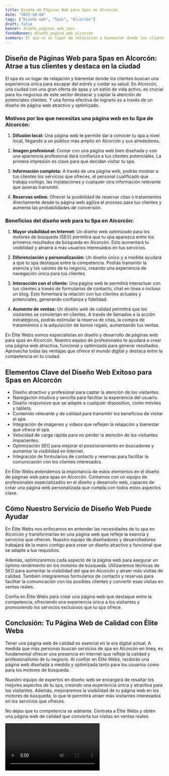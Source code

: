 ```yaml
---
title: Diseño de Páginas Web para Spas en Alcorcón
date: "2023-10-04"
tags: ["Diseño web", "Spas", "Alcorcón"]
draft: false
banner: diseño_paginas_web_spas
fondoBanner: diseño_pagina_web_alcorcón
summary: El spa es un lugar de relajación y bienestar donde los clientes buscan una experiencia única para escapar del estrés y cuidar su salud. En Alcorcón, una ciudad con una gran oferta de spas y un estilo de vida activo, es crucial para los negocios de este sector destacar y captar la atención de potenciales clientes. Y una forma efectiva de lograrlo es a través de un diseño de página web atractivo y optimizado.
---
```



## Diseño de Páginas Web para Spas en Alcorcón: Atrae a tus clientes y destaca en la ciudad

El spa es un lugar de relajación y bienestar donde los clientes buscan una experiencia única para escapar del estrés y cuidar su salud. En Alcorcón, una ciudad con una gran oferta de spas y un estilo de vida activo, es crucial para los negocios de este sector destacar y captar la atención de potenciales clientes. Y una forma efectiva de lograrlo es a través de un diseño de página web atractivo y optimizado.

### Motivos por los que necesitas una página web en tu Spa de Alcorcón:

1. **Difusión local:** Una página web te permite dar a conocer tu spa a nivel local, llegando a un público más amplio en Alcorcón y sus alrededores.

2. **Imagen profesional:** Contar con una página web bien diseñada y con una apariencia profesional dará confianza a tus clientes potenciales. La primera impresión es clave para que decidan visitar tu spa.

3. **Información completa:** A través de una página web, podrás mostrar a tus clientes los servicios que ofreces, el personal cualificado que trabaja contigo, las instalaciones y cualquier otra información relevante que quieras transmitir.

4. **Reservas online:** Ofrecer la posibilidad de reservar citas o tratamientos directamente desde tu página web agiliza el proceso para tus clientes y aumenta las probabilidades de conversión.

### Beneficios del diseño web para tu Spa en Alcorcón:

1. **Mayor visibilidad en Internet:** Un diseño web optimizado para los motores de búsqueda (SEO) permitirá que tu spa aparezca entre los primeros resultados de búsqueda en Alcorcón. Esto aumentará tu visibilidad y atraerá a más usuarios interesados en tus servicios.

2. **Diferenciación y personalización:** Un diseño único y a medida ayudará a que tu spa destaque entre la competencia. Podrás transmitir la esencia y los valores de tu negocio, creando una experiencia de navegación única para tus clientes.

3. **Interacción con el cliente:** Una página web te permitirá interactuar con tus clientes a través de formularios de contacto, chat en línea o incluso un blog. Esto fomentará la relación con tus clientes actuales y potenciales, generando confianza y fidelidad.

4. **Aumento de ventas:** Un diseño web de calidad permitirá que los visitantes se conviertan en clientes. A través de llamados a la acción estratégicos, podrás estimular la reserva de citas, la compra de tratamientos o la adquisición de bonos regalo, aumentando tus ventas.

En Élite Webs somos especialistas en diseño y desarrollo de páginas web para spas en Alcorcón. Nuestro equipo de profesionales te ayudará a crear una página web atractiva, funcional y optimizada para generar resultados. Aprovecha todas las ventajas que ofrece el mundo digital y destaca entre la competencia en tu ciudad.

<GifSeo />

<Cta />

## Elementos Clave del Diseño Web Exitoso para Spas en Alcorcón

- Diseño atractivo y profesional para captar la atención de los visitantes.
- Navegación intuitiva y sencilla para facilitar la experiencia del usuario.
- Diseño responsive que se adapte a cualquier dispositivo, como móviles y tablets.
- Contenido relevante y de calidad para transmitir los beneficios de visitar el spa.
- Integración de imágenes y videos que reflejen la relajación y bienestar que ofrece el spa.
- Velocidad de carga rápida para no perder la atención de los visitantes impacientes.
- Optimización SEO para mejorar el posicionamiento en buscadores y aumentar la visibilidad en Internet.
- Integración de formularios de contacto y reservas para facilitar la comunicación con los clientes interesados.

En Élite Webs entendemos la importancia de estos elementos en el diseño de páginas web para spas en Alcorcón. Contamos con un equipo de profesionales especializados en el diseño y desarrollo web, capaces de crear una página web personalizada que cumpla con todos estos aspectos clave.

## Cómo Nuestro Servicio de Diseño Web Puede Ayudar

En Élite Webs nos enfocamos en entender las necesidades de tu spa en Alcorcón y transformarlas en una página web que refleje la esencia y servicios que ofrecen. Nuestro equipo de diseñadores y desarrolladores trabajará de la mano contigo para crear un diseño atractivo y funcional que se adapte a tus requisitos.

Además, optimizaremos cada aspecto de la página web para asegurar un óptimo rendimiento en los motores de búsqueda. Utilizaremos técnicas de SEO para aumentar la visibilidad del spa en Alcorcón y atraer más visitas de calidad. También integraremos formularios de contacto y reservas para facilitar la comunicación con los posibles clientes y convertir esas visitas en ventas reales.

Confía en Élite Webs para crear una página web que destaque entre la competencia, ofreciendo una experiencia única a los visitantes y promoviendo los servicios exclusivos que tu spa ofrece.

## Conclusión: Tu Página Web de Calidad con Élite Webs

Tener una página web de calidad es esencial en la era digital actual. A medida que más personas buscan servicios de spa en Alcorcón en línea, es fundamental ofrecer una presencia en Internet que refleje la calidad y profesionalismo de tu negocio. Al confiar en Élite Webs, recibirás una página web diseñada a medida y optimizada tanto para los usuarios como para los motores de búsqueda.

Nuestro equipo de expertos en diseño web se encargará de resaltar los mejores aspectos de tu spa, creando una experiencia única y atractiva para los visitantes. Además, mejoraremos la visibilidad de tu página web en los motores de búsqueda, lo que te permitirá atraer más visitantes interesados en los servicios que ofreces.

No dejes que tu competencia se adelante. Contrata a Élite Webs y obtén una página web de calidad que convierta tus visitas en ventas reales.

<Video />

<CtaBot job="Spas" city="Alcorcón" />

<Gmaps query="Alcorcón+españa+maps" />
